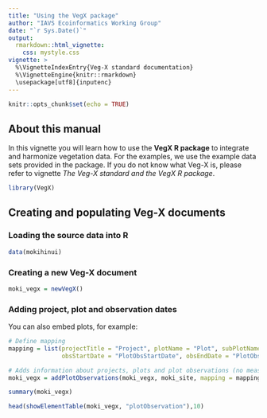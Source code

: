 ```yaml
---
title: "Using the VegX package"
author: "IAVS Ecoinformatics Working Group"
date: "`r Sys.Date()`"
output: 
  rmarkdown::html_vignette:
    css: mystyle.css
vignette: >
  %\VignetteIndexEntry{Veg-X standard documentation}
  %\VignetteEngine{knitr::rmarkdown}
  \usepackage[utf8]{inputenc}
---
```


```r
knitr::opts_chunk$set(echo = TRUE)
```

## About this manual

In this vignette you will learn how to use the **VegX R package** to integrate and harmonize vegetation data. For the examples, we use the example data sets provided in the package. If you do not know what Veg-X is, please refer to vignette *The Veg-X standard and the VegX R package*.

```r
library(VegX)
```

## Creating and populating Veg-X documents

### Loading the source data into R

```r
data(mokihinui)
```


### Creating a new Veg-X document
```r
moki_vegx = newVegX()
```

### Adding project, plot and observation dates

You can also embed plots, for example:

```r
# Define mapping
mapping = list(projectTitle = "Project", plotName = "Plot", subPlotName = "Subplot",
               obsStartDate = "PlotObsStartDate", obsEndDate = "PlotObsStopDate")

# Adds information about projects, plots and plot observations (no measurements yet)
moki_vegx = addPlotObservations(moki_vegx, moki_site, mapping = mapping)
```

```r
summary(moki_vegx)
```

```r
head(showElementTable(moki_vegx, "plotObservation"),10)
```
